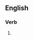 ==English==

===Verb===
{{head|en|verb form}}

# {{present participle of|invacuate|lang=en|nocat=1}}